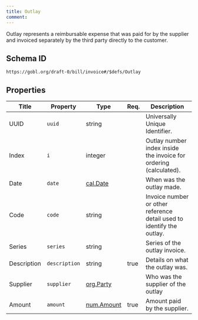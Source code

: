 ```yaml
---
title: Outlay
comment: 
---
```


Outlay represents a reimbursable expense that was paid for by the supplier and invoiced separately by the third party directly to the customer.

## Schema ID

`https://gobl.org/draft-0/bill/invoice#/$defs/Outlay`

## Properties

| Title       | Property      | Type                              | Req. | Description                                                           |
|-------------|---------------|-----------------------------------|------|-----------------------------------------------------------------------|
| UUID        | `uuid`        | string                            |      | Universally Unique Identifier.                                        |
| Index       | `i`           | integer                           |      | Outlay number index inside the invoice for ordering (calculated).     |
| Date        | `date`        | [cal.Date](/draft-0/cal/date)     |      | When was the outlay made.                                             |
| Code        | `code`        | string                            |      | Invoice number or other reference detail used to identify the outlay. |
| Series      | `series`      | string                            |      | Series of the outlay invoice.                                         |
| Description | `description` | string                            | true | Details on what the outlay was.                                       |
| Supplier    | `supplier`    | [org.Party](/draft-0/org/party)   |      | Who was the supplier of the outlay                                    |
| Amount      | `amount`      | [num.Amount](/draft-0/num/amount) | true | Amount paid by the supplier.                                          |

